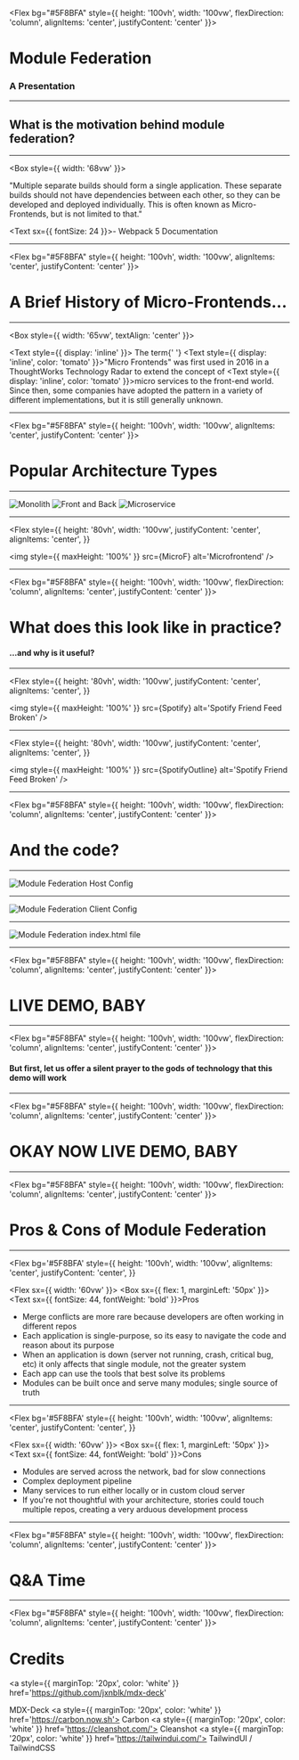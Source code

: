 <!-- Component Imports -->


<!-- Asset Imports -->


<!-- Start Presentation -->

<Flex bg="#5F8BFA" style={{ height: '100vh', width: '100vw', flexDirection: 'column', alignItems: 'center', justifyContent: 'center' }}>

# Module Federation

### A Presentation

</Flex>

---

## What is the motivation behind module federation?

---

<Box style={{ width: '68vw' }}>

<Text>

"Multiple separate builds should form a single application. These separate builds should not have dependencies between each other, so they can be developed and deployed individually. This is often known as Micro-Frontends, but is not limited to that."

</Text>

<Text sx={{ fontSize: 24 }}>- Webpack 5 Documentation</Text>

</Box>

---

<Flex bg="#5F8BFA" style={{ height: '100vh', width: '100vw', alignItems: 'center', justifyContent: 'center' }}>

# A Brief History of Micro-Frontends...

</Flex>

---

<Box style={{ width: '65vw', textAlign: 'center' }}>

<Text style={{ display: 'inline' }}>
  The term{' '}
  <Text style={{ display: 'inline', color: 'tomato' }}>"Micro Frontends" </Text>
  was first used in 2016 in a ThoughtWorks Technology Radar to extend the concept
  of <Text style={{ display: 'inline', color: 'tomato' }}>micro services </Text>
  to the front-end world. Since then, some companies have adopted the pattern in
  a variety of different implementations, but it is still generally unknown.
</Text>

</Box>

---

<Flex bg="#5F8BFA" style={{ height: '100vh', width: '100vw', alignItems: 'center', justifyContent: 'center' }}>

# Popular Architecture Types

</Flex>

---

<Flex>
  <Flex>
    <img style={{ maxHeight: '60vh' }} src={Mono} alt='Monolith' />
  </Flex>
  <Steps>
    <Flex>
      <img style={{ maxHeight: '60vh' }} src={FAB} alt='Front and Back' />
    </Flex>
    <Flex>
      <img style={{ maxHeight: '60vh' }} src={MicroS} alt='Microservice' />
    </Flex>
  </Steps>
</Flex>

---

<Flex
  style={{
    height: '80vh',
    width: '100vw',
    justifyContent: 'center',
    alignItems: 'center',
  }}
>
  <img style={{ maxHeight: '100%' }} src={MicroF} alt='Microfrontend' />
</Flex>

---

<Flex bg="#5F8BFA" style={{ height: '100vh', width: '100vw', flexDirection: 'column', alignItems: 'center', justifyContent: 'center' }}>

# What does this look like in practice?

#### ...and why is it useful?

</Flex>

---

<Flex
  style={{
    height: '80vh',
    width: '100vw',
    justifyContent: 'center',
    alignItems: 'center',
  }}
>
  <img
    style={{ maxHeight: '100%' }}
    src={Spotify}
    alt='Spotify Friend Feed Broken'
  />
</Flex>

---

<Flex
  style={{
    height: '80vh',
    width: '100vw',
    justifyContent: 'center',
    alignItems: 'center',
  }}
>
  <img
    style={{ maxHeight: '100%' }}
    src={SpotifyOutline}
    alt='Spotify Friend Feed Broken'
  />
</Flex>

---

<Flex bg="#5F8BFA" style={{ height: '100vh', width: '100vw', flexDirection: 'column', alignItems: 'center', justifyContent: 'center' }}>

# And the code?

</Flex>

---

<Flex>
  <img
    style={{ maxHeight: '80vh' }}
    src={MFHost}
    alt='Module Federation Host Config'
  />
</Flex>

---

<Flex>
  <img
    style={{ maxHeight: '80vh' }}
    src={MFClient}
    alt='Module Federation Client Config'
  />
</Flex>

---

<Flex>
  <img
    style={{ maxHeight: '80vh' }}
    src={MFIndex}
    alt='Module Federation index.html file'
  />
</Flex>

---

<Flex bg="#5F8BFA" style={{ height: '100vh', width: '100vw', flexDirection: 'column', alignItems: 'center', justifyContent: 'center' }}>

# LIVE DEMO, BABY

</Flex>

---

<Flex bg="#5F8BFA" style={{ height: '100vh', width: '100vw', flexDirection: 'column', alignItems: 'center', justifyContent: 'center' }}>

#### But first, let us offer a silent prayer to the gods of technology that this demo will work

</Flex>

---

<Flex bg="#5F8BFA" style={{ height: '100vh', width: '100vw', flexDirection: 'column', alignItems: 'center', justifyContent: 'center' }}>

# OKAY NOW LIVE DEMO, BABY

</Flex>

---

<Flex bg="#5F8BFA" style={{ height: '100vh', width: '100vw', flexDirection: 'column', alignItems: 'center', justifyContent: 'center' }}>

# Pros & Cons of Module Federation

</Flex>

---

<Flex
  bg='#5F8BFA'
  style={{
    height: '100vh',
    width: '100vw',
    alignItems: 'center',
    justifyContent: 'center',
  }}
>
  <Flex sx={{ width: '60vw' }}>
    <Box sx={{ flex: 1, marginLeft: '50px' }}>
      <Text sx={{ fontSize: 44, fontWeight: 'bold' }}>Pros</Text>
      <ul>
        <Steps>
          <li>
            Merge conflicts are more rare because developers are often working
            in different repos
          </li>
          <li>
            Each application is single-purpose, so its easy to navigate the code
            and reason about its purpose
          </li>
          <li>
            When an application is down (server not running, crash, critical
            bug, etc) it only affects that single module, not the greater system
          </li>
          <li>Each app can use the tools that best solve its problems</li>
          <li>
            Modules can be built once and serve many modules; single source of
            truth
          </li>
        </Steps>
      </ul>
    </Box>
  </Flex>
</Flex>

---

<Flex
  bg='#5F8BFA'
  style={{
    height: '100vh',
    width: '100vw',
    alignItems: 'center',
    justifyContent: 'center',
  }}
>
  <Flex sx={{ width: '60vw' }}>
    <Box sx={{ flex: 1, marginLeft: '50px' }}>
      <Text sx={{ fontSize: 44, fontWeight: 'bold' }}>Cons</Text>
      <ul>
        <Steps>
          <li>
            Modules are served across the network, bad for slow connections
          </li>
          <li>Complex deployment pipeline</li>
          <li>Many services to run either locally or in custom cloud server</li>
          <li>
            If you're not thoughtful with your architecture, stories could touch
            multiple repos, creating a very arduous development process
          </li>
        </Steps>
      </ul>
    </Box>
  </Flex>
</Flex>

---

<Flex bg="#5F8BFA" style={{ height: '100vh', width: '100vw', flexDirection: 'column', alignItems: 'center', justifyContent: 'center' }}>

# Q&A Time

</Flex>

---

<Flex bg="#5F8BFA" style={{ height: '100vh', width: '100vw', flexDirection: 'column', alignItems: 'center', justifyContent: 'center' }}>

# Credits

<a
  style={{ marginTop: '20px', color: 'white' }}
  href='https://github.com/jxnblk/mdx-deck'
>
  MDX-Deck
</a>
<a style={{ marginTop: '20px', color: 'white' }} href='https://carbon.now.sh'>
  Carbon
</a>
<a style={{ marginTop: '20px', color: 'white' }} href='https://cleanshot.com/'>
  Cleanshot
</a>
<a style={{ marginTop: '20px', color: 'white' }} href='https://tailwindui.com/'>
  TailwindUI / TailwindCSS
</a>

</Flex>
